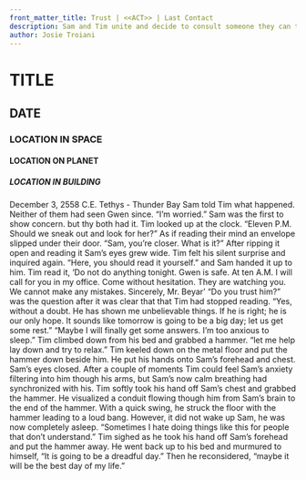 ```yaml
---
front_matter_title: Trust | <<ACT>> | Last Contact
description: Sam and Tim unite and decide to consult someone they can trust.
author: Josie Troiani
---
```

# TITLE

## DATE

### LOCATION IN SPACE

#### LOCATION ON PLANET

##### LOCATION IN BUILDING

December 3, 2558 C.E.
Tethys - Thunder Bay
Sam told Tim what happened. Neither of them had seen Gwen since. “I’m worried.” Sam was the first to show concern. but thy both had it.
Tim looked up at the clock. “Eleven P.M. Should we sneak out and look for her?”
As if reading their mind an envelope slipped under their door. “Sam, you’re closer. What is it?”
After ripping it open and reading it Sam’s eyes grew wide. Tim felt his silent surprise and inquired again. “Here, you should read it yourself.” and Sam handed it up to him.
Tim read it, ‘Do not do anything tonight. Gwen is safe. At ten A.M. I will call for you in my office. Come without hesitation. They are watching you. We cannot make any mistakes. Sincerely, Mr. Beyar’
“Do you trust him?” was the question after it was clear that that Tim had stopped reading.
“Yes, without a doubt. He has shown me unbelievable things. If he is right; he is our only hope. It sounds like tomorrow is going to be a big day; let us get some rest.”
“Maybe I will finally get some answers. I’m too anxious to sleep.”
Tim climbed down from his bed and grabbed a hammer. “let me help lay down and try to relax.” Tim keeled down on the metal floor and put the hammer down beside him. He put his hands onto Sam’s forehead and chest. Sam’s eyes closed.
After a couple of moments Tim could feel Sam’s anxiety filtering into him though his arms, but Sam’s now calm breathing had synchronized with his.
Tim softly took his hand off Sam’s chest and grabbed the hammer. He visualized a conduit flowing though him from Sam’s brain to the end of the hammer. With a quick swing, he struck the floor with the hammer leading to a loud bang. However, it did not wake up Sam, he was now completely asleep.
“Sometimes I hate doing things like this for people that don’t understand.” Tim sighed as he took his hand off Sam’s forehead and put the hammer away.
He went back up to his bed and murmured to himself, “It is going to be a dreadful day.” Then he reconsidered, “maybe it will be the best day of my life.”
